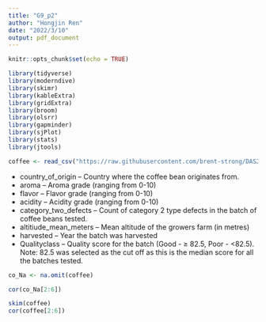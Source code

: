 ---
title: "G9_p2"
author: "Hongjin Ren"
date: "2022/3/10"
output: pdf_document
---

```{r setup, include=FALSE}
knitr::opts_chunk$set(echo = TRUE)
```

```{r libraries}
library(tidyverse)
library(moderndive)
library(skimr)
library(kableExtra)
library(gridExtra)
library(broom)
library(olsrr)
library(gapminder)
library(sjPlot)
library(stats)
library(jtools)
```

```{r}
coffee <- read_csv("https://raw.githubusercontent.com/brent-strong/DAS2022-Group-09/main/dataset9.csv")
```

- country_of_origin – Country where the coffee bean originates from.
- aroma – Aroma grade (ranging from 0-10)
- flavor – Flavor grade (ranging from 0-10)
- acidity – Acidity grade (ranging from 0-10)
- category_two_defects – Count of category 2 type defects in the batch of coffee beans tested.
- altitiude_mean_meters – Mean altitude of the growers farm (in metres)
- harvested – Year the batch was harvested
- Qualityclass – Quality score for the batch (Good - ≥ 82.5, Poor - <82.5). Note: 82.5
was selected as the cut off as this is the median score for all the batches tested.

```{r}
co_Na <- na.omit(coffee)
```

```{r}
cor(co_Na[2:6])
```


```{r}
skim(coffee)
cor(coffee[2:6])
```



